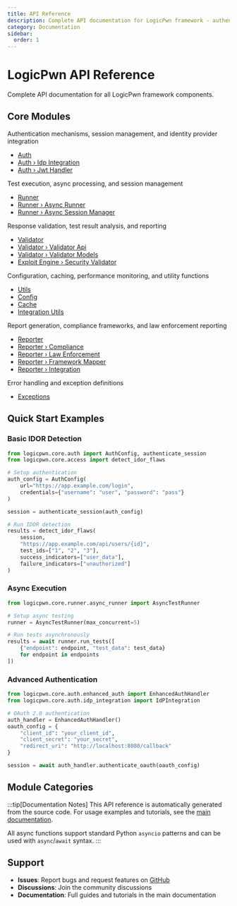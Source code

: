 ```yaml
---
title: API Reference
description: Complete API documentation for LogicPwn framework - authentication, access control, exploit engine, validation, and reporting modules
category: Documentation
sidebar:
  order: 1
---
```



# LogicPwn API Reference

Complete API documentation for all LogicPwn framework components.

## Core Modules

<CardGrid>
  <Card title="Authentication" icon="puzzle">
    <p>Authentication mechanisms, session management, and identity provider integration</p>
    <ul>
      <li><a href="./auth">Auth</a></li>
      <li><a href="./auth/idp-integration">Auth › Idp Integration</a></li>
      <li><a href="./auth/jwt-handler">Auth › Jwt Handler</a></li>
    </ul>
  </Card>
  <Card title="Test Runner" icon="puzzle">
    <p>Test execution, async processing, and session management</p>
    <ul>
      <li><a href="./runner">Runner</a></li>
      <li><a href="./runner/async-runner">Runner › Async Runner</a></li>
      <li><a href="./runner/async-session-manager">Runner › Async Session Manager</a></li>
    </ul>
  </Card>
  <Card title="Validation" icon="puzzle">
    <p>Response validation, test result analysis, and reporting</p>
    <ul>
      <li><a href="./validator">Validator</a></li>
      <li><a href="./validator/validator-api">Validator › Validator Api</a></li>
      <li><a href="./validator/validator-models">Validator › Validator Models</a></li>
      <li><a href="./exploit-engine/security-validator">Exploit Engine › Security Validator</a></li>
    </ul>
  </Card>
  <Card title="Utilities" icon="puzzle">
    <p>Configuration, caching, performance monitoring, and utility functions</p>
    <ul>
      <li><a href="./utils">Utils</a></li>
      <li><a href="./config">Config</a></li>
      <li><a href="./cache">Cache</a></li>
      <li><a href="./integration-utils">Integration Utils</a></li>
    </ul>
  </Card>
  <Card title="Reporting & Compliance" icon="puzzle">
    <p>Report generation, compliance frameworks, and law enforcement reporting</p>
    <ul>
      <li><a href="./reporter">Reporter</a></li>
      <li><a href="./reporter/compliance">Reporter › Compliance</a></li>
      <li><a href="./reporter/law-enforcement">Reporter › Law Enforcement</a></li>
      <li><a href="./reporter/framework-mapper">Reporter › Framework Mapper</a></li>
      <li><a href="./reporter/integration">Reporter › Integration</a></li>
    </ul>
  </Card>
  <Card title="Exceptions" icon="puzzle">
    <p>Error handling and exception definitions</p>
    <ul>
      <li><a href="./exceptions">Exceptions</a></li>
    </ul>
  </Card>
</CardGrid>

## Quick Start Examples

### Basic IDOR Detection

```python
from logicpwn.core.auth import AuthConfig, authenticate_session
from logicpwn.core.access import detect_idor_flaws

# Setup authentication
auth_config = AuthConfig(
    url="https://app.example.com/login",
    credentials={"username": "user", "password": "pass"}
)

session = authenticate_session(auth_config)

# Run IDOR detection
results = detect_idor_flaws(
    session,
    "https://app.example.com/api/users/{id}",
    test_ids=["1", "2", "3"],
    success_indicators=["user_data"],
    failure_indicators=["unauthorized"]
)
```

### Async Execution

```python
from logicpwn.core.runner.async_runner import AsyncTestRunner

# Setup async testing
runner = AsyncTestRunner(max_concurrent=5)

# Run tests asynchronously
results = await runner.run_tests([
    {"endpoint": endpoint, "test_data": test_data}
    for endpoint in endpoints
])
```

### Advanced Authentication

```python
from logicpwn.core.auth.enhanced_auth import EnhancedAuthHandler
from logicpwn.core.auth.idp_integration import IdPIntegration

# OAuth 2.0 authentication
auth_handler = EnhancedAuthHandler()
oauth_config = {
    "client_id": "your_client_id",
    "client_secret": "your_secret",
    "redirect_uri": "http://localhost:8080/callback"
}

session = await auth_handler.authenticate_oauth(oauth_config)
```

## Module Categories

<LinkCard
  title="Authentication & Sessions"
  description="Comprehensive authentication support including OAuth, SAML, JWT, and MFA"
  href="./auth"
/>

<LinkCard
  title="Access Control Testing"
  description="Advanced IDOR detection and privilege escalation testing capabilities"
  href="./access"
/>

<LinkCard
  title="Async Execution Engine"
  description="High-performance async test execution and session management"
  href="./runner"
/>

<LinkCard
  title="Validation & Reporting"
  description="Response validation, result analysis, and comprehensive reporting"
  href="./validator"
/>

:::tip[Documentation Notes]
This API reference is automatically generated from the source code. For usage examples and tutorials, see the [main documentation](/).

All async functions support standard Python `asyncio` patterns and can be used with `async`/`await` syntax.
:::

## Support

- **Issues**: Report bugs and request features on [GitHub](https://github.com/logicpwn/logicpwn/issues)
- **Discussions**: Join the community discussions
- **Documentation**: Full guides and tutorials in the main documentation
